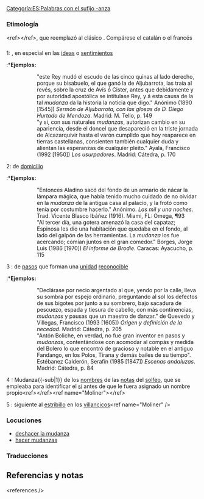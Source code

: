== {{lengua|es}} ==
{{pron-graf|pron=seseo|altpron=No seseante|fone=muˈðan.θa|2pron=seseo|alt2pron=Seseante|2fone=muˈðan.sa}}
[[Categoría:ES:Palabras con el sufijo -anza]]

=== Etimología ===
{{etimología|latín medieval|mudantia}}&lt;ref&gt;{{DuCange|mudantia}}&lt;/ref&gt;, que reemplazó al clásico {{l+|la|mutatio|glosa=mutación|glosa-alt=mutación, cambio}}. Compárese el catalán {{l+|ca|mudança}} o el francés {{l+|fr|muance}}

=== {{sustantivo femenino|es}} ===
{{inflect.es.sust.reg}}

;1: {{sustantivo de verbo|mudar|glosa=cambiar}}, en especial en las [[idea]]s o [[sentimiento]]s
{{sinónimo|alteración|cambio|variación}}
:*'''Ejemplos:'''
::&quot;este Rey mudó el escudo de las cinco quinas al lado derecho, porque su bisabuelo, el que ganó la de Aljubarrota, las traía al revés, sobre la cruz de Avís ó Cister, antes que debidamente y por autoridad apostólica se intitulase Rey, y á esta causa de la tal ''mudanza'' da la historia la noticia que digo.&quot; Anónimo (1890 [1545]) ''Sermón de Aljubarrota, con las glosas de D. Diego Hurtado de Mendoza''. Madrid: M. Tello, p. 149
::&quot;y si, con sus naturales ''mudanzas'', autorizan cambio en su apariencia, desde el doncel que desapareció en la triste jornada de Alcazarquivir hasta el varón cumplido que hoy reaparece en tierras castellanas, consienten también cualquier duda y alientan las esperanzas de cualquier pleito.&quot; Ayala, Francisco (1992 [1950]) ''Los usurpadores''. Madrid: Cátedra, p. 170

;2: {{sustantivo de verbo|mudarse}} de [[domicilio]]
:*'''Ejemplos:'''
::&quot;Entonces Aladino sacó del fondo de un armario de nácar la lámpara mágica, que había tenido mucho cuidado de no olvidar en la ''mudanza'' de la antigua casa al palacio, y la frotó como tenía por costumbre hacerlo.&quot; Anónimo. ''Las mil y una noches''. Trad. Vicente Blasco Ibáñez (1916). Miami, FL: Omega, ¶93
::&quot;Al tercer día, una gotera amenazó la casa del capataz; Espinosa les dio una habitación que quedaba en el fondo, al lado del galpón de las herramientas. La ''mudanza'' los fue acercando; comían juntos en el gran comedor.&quot; Borges, Jorge Luis (1986 [1970]) ''El informe de Brodie''. Caracas: Ayacucho, p. 115

;3 {{música|y|danza}}: {{plm|serie}} de [[paso]]s que forman una [[unidad]] [[reconocible]]
:*'''Ejemplos:'''
::&quot;Declárase por necio argentado al que, yendo por la calle, lleva su sombra por espejo ordinario, preguntando al sol los defectos de sus bigotes por junto a su sombrero, bajo sacadura de pescuezo, espada y tiesura de cabello, con más continencias, ''mudanzas'' y pausas que un maestro de danzar.&quot; de Quevedo y Villegas, Francisco (1993 [1605]) ''Origen y definición de la necedad''. Madrid: Cátedra, p. 205
::&quot;Antón Boliche, en verdad, no fue gran inventor en pasos y ''mudanzas'', contentándose con acomodar al compás y medida del Bolero lo que encontró de gracioso y notable en el antiguo Fandango, en los Polos, Tirana y demás bailes de su tiempo&quot;. Estébanez Calderón, Serafín (1985 [1847]) ''Escenas andaluzas''. Madrid: Cátedra, p. 84

;4 {{música}}: Mudanza{{-sub|1}} de los [[nombre]]s de las [[nota]]s del [[solfeo]], que se empleaba para identificar el [[si]] antes de que le fuera asignado un nombre propio&lt;ref&gt;{{DRAE2001}}&lt;/ref&gt;&lt;ref name=&quot;Moliner&quot;&gt;{{MaríaMoliner}}&lt;/ref&gt;

;5 {{música}}: {{plm|estrofa}} siguiente al [[estribillo]] en los [[villancico]]s&lt;ref name=&quot;Moliner&quot; /&gt;

=== Locuciones ===
* [[deshacer la mudanza]]
* [[hacer mudanzas]]

{{clear}}

=== Traducciones ===
{{trad-arriba}}
{{t+|de|1–2|Umzug|m}}
{{t+|fr|1|mue|,|changement|,|2|déménagement|,|4|muance}}
{{trad-centro}}
{{t+|en|2|removal}}
{{t+|nhn|?|necalpatlaliztli|1}}
{{trad-abajo}}

== Referencias y notas ==
&lt;references /&gt;